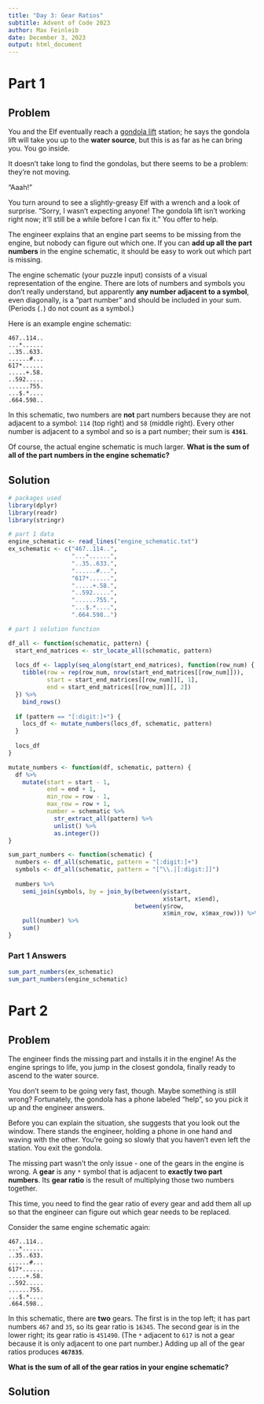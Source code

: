 ```yaml
---
title: "Day 3: Gear Ratios"
subtitle: Advent of Code 2023
author: Max Feinleib
date: December 3, 2023
output: html_document
---
```


# Part 1

## Problem

You and the Elf eventually reach a [gondola lift](https://en.wikipedia.org/wiki/Gondola_lift) station; he says the gondola lift will take you up to the **water source**, but this is as far as he can bring you. You go inside.

It doesn't take long to find the gondolas, but there seems to be a problem: they're not moving.

"Aaah!"

You turn around to see a slightly-greasy Elf with a wrench and a look of surprise. "Sorry, I wasn't expecting anyone! The gondola lift isn't working right now; it'll still be a while before I can fix it." You offer to help.

The engineer explains that an engine part seems to be missing from the engine, but nobody can figure out which one. If you can **add up all the part numbers** in the engine schematic, it should be easy to work out which part is missing.

The engine schematic (your puzzle input) consists of a visual representation of the engine. There are lots of numbers and symbols you don't really understand, but apparently **any number adjacent to a symbol**, even diagonally, is a "part number" and should be included in your sum. (Periods (`.`) do not count as a symbol.)

Here is an example engine schematic:

```
467..114..
...*......
..35..633.
......#...
617*......
.....+.58.
..592.....
......755.
...$.*....
.664.598..
```

In this schematic, two numbers are **not** part numbers because they are not adjacent to a symbol: `114` (top right) and `58` (middle right). Every other number is adjacent to a symbol and so is a part number; their sum is **`4361`**.

Of course, the actual engine schematic is much larger. **What is the sum of all of the part numbers in the engine schematic?**

## Solution

```r
# packages used
library(dplyr)
library(readr)
library(stringr)
```

```r
# part 1 data
engine_schematic <- read_lines("engine_schematic.txt")
ex_schematic <- c("467..114..", 
                  "...*......", 
                  "..35..633.", 
                  "......#...", 
                  "617*......", 
                  ".....+.58.", 
                  "..592.....",
                  "......755.",
                  "...$.*....",
                  ".664.598..")
```

```r
# part 1 solution function

df_all <- function(schematic, pattern) {
  start_end_matrices <- str_locate_all(schematic, pattern)
  
  locs_df <- lapply(seq_along(start_end_matrices), function(row_num) {
    tibble(row = rep(row_num, nrow(start_end_matrices[[row_num]])),
           start = start_end_matrices[[row_num]][, 1],
           end = start_end_matrices[[row_num]][, 2])
  }) %>% 
    bind_rows()
  
  if (pattern == "[:digit:]+") {
    locs_df <- mutate_numbers(locs_df, schematic, pattern)
  }
  
  locs_df
}

mutate_numbers <- function(df, schematic, pattern) {
  df %>% 
    mutate(start = start - 1,
           end = end + 1,
           min_row = row - 1,
           max_row = row + 1,
           number = schematic %>% 
             str_extract_all(pattern) %>% 
             unlist() %>% 
             as.integer())
}

sum_part_numbers <- function(schematic) {
  numbers <- df_all(schematic, pattern = "[:digit:]+")
  symbols <- df_all(schematic, pattern = "[^\\.|[:digit:]]")
  
  numbers %>% 
    semi_join(symbols, by = join_by(between(y$start,
                                            x$start, x$end),
                                    between(y$row,
                                            x$min_row, x$max_row))) %>% 
    pull(number) %>% 
    sum()
}
```

### Part 1 Answers
```r
sum_part_numbers(ex_schematic)
sum_part_numbers(engine_schematic)
```

# Part 2

## Problem

The engineer finds the missing part and installs it in the engine! As the engine springs to life, you jump in the closest gondola, finally ready to ascend to the water source.

You don't seem to be going very fast, though. Maybe something is still wrong? Fortunately, the gondola has a phone labeled "help", so you pick it up and the engineer answers.

Before you can explain the situation, she suggests that you look out the window. There stands the engineer, holding a phone in one hand and waving with the other. You're going so slowly that you haven't even left the station. You exit the gondola.

The missing part wasn't the only issue - one of the gears in the engine is wrong. A **gear** is any `*` symbol that is adjacent to **exactly two part numbers**. Its **gear ratio** is the result of multiplying those two numbers together.

This time, you need to find the gear ratio of every gear and add them all up so that the engineer can figure out which gear needs to be replaced.

Consider the same engine schematic again:

```
467..114..
...*......
..35..633.
......#...
617*......
.....+.58.
..592.....
......755.
...$.*....
.664.598..
```

In this schematic, there are **two** gears. The first is in the top left; it has part numbers `467` and `35`, so its gear ratio is `16345`. The second gear is in the lower right; its gear ratio is `451490`. (The `*` adjacent to `617` is not a gear because it is only adjacent to one part number.) Adding up all of the gear ratios produces **`467835`**.

**What is the sum of all of the gear ratios in your engine schematic?**

## Solution
